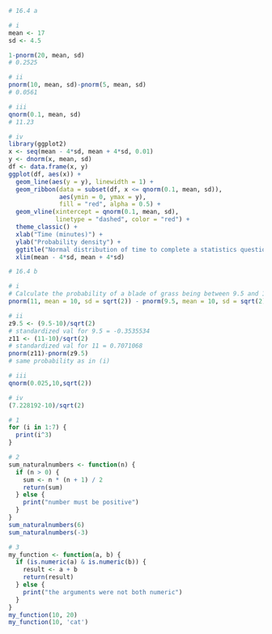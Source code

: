 ```r
# 16.4 a

# i 
mean <- 17
sd <- 4.5

1-pnorm(20, mean, sd)
# 0.2525

# ii
pnorm(10, mean, sd)-pnorm(5, mean, sd)
# 0.0561

# iii
qnorm(0.1, mean, sd)
# 11.23

# iv
library(ggplot2)
x <- seq(mean - 4*sd, mean + 4*sd, 0.01)
y <- dnorm(x, mean, sd)
df <- data.frame(x, y)
ggplot(df, aes(x)) +
  geom_line(aes(y = y), linewidth = 1) +
  geom_ribbon(data = subset(df, x <= qnorm(0.1, mean, sd)),
              aes(ymin = 0, ymax = y),
              fill = "red", alpha = 0.5) +
  geom_vline(xintercept = qnorm(0.1, mean, sd),
             linetype = "dashed", color = "red") +
  theme_classic() +
  xlab("Time (minutes)") +
  ylab("Probability density") +
  ggtitle("Normal distribution of time to complete a statistics question") +
  xlim(mean - 4*sd, mean + 4*sd)
```
```r
# 16.4 b

# i
# Calculate the probability of a blade of grass being between 9.5 and 11 mm long
pnorm(11, mean = 10, sd = sqrt(2)) - pnorm(9.5, mean = 10, sd = sqrt(2))

# ii
z9.5 <- (9.5-10)/sqrt(2)
# standardized val for 9.5 = -0.3535534
z11 <- (11-10)/sqrt(2)
# standardized val for 11 = 0.7071068
pnorm(z11)-pnorm(z9.5)
# same probability as in (i)

# iii
qnorm(0.025,10,sqrt(2))

# iv
(7.228192-10)/sqrt(2)
```
```r
# 1 
for (i in 1:7) {
  print(i^3)
}
```
```r
# 2
sum_naturalnumbers <- function(n) {
  if (n > 0) {
    sum <- n * (n + 1) / 2
    return(sum)
  } else {
    print("number must be positive")
  }
}
sum_naturalnumbers(6)
sum_naturalnumbers(-3)
```
```r
# 3
my_function <- function(a, b) {
  if (is.numeric(a) & is.numeric(b)) {
    result <- a + b
    return(result)
  } else {
    print("the arguments were not both numeric")
  }
}
my_function(10, 20)
my_function(10, 'cat')
```

